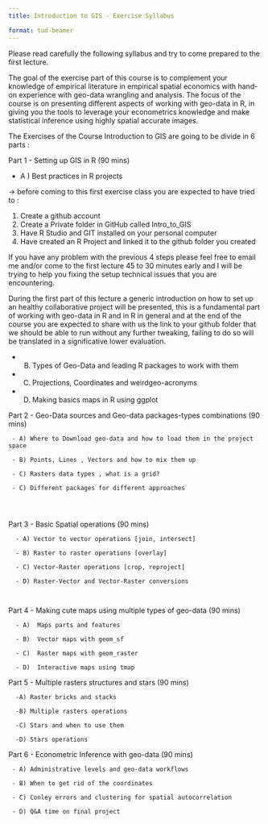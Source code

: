 ```yaml
---
title: Introduction to GIS - Exercise Syllabus

format: tud-beamer
---
```


Please read carefully the following syllabus and try to come prepared to the first lecture.


The goal of the exercise part of this course is to complement your knowledge of empirical literature in empirical spatial economics with hand-on experience with geo-data wrangling and analysis. The focus of the course is on presenting different aspects of working with geo-data in R, in giving you the tools to leverage your econometrics knowledge and make statistical inference using highly spatial accurate images. 




The Exercises of the Course Introduction to GIS are going to be divide in 6 parts : 


Part 1 - Setting up GIS in R (90 mins)

   - A ) Best practices in R projects
   
   
   -> before coming to this first exercise class you are expected to have tried to : 
   
   1) Create a github account
   2) Create a Private folder in GitHub called Intro_to_GIS
   3) Have R Studio and GIT installed on your personal computer
   4) Have created an R Project and linked it to the github folder you created 
   
If you have any problem with the previous 4 steps please feel free to email me and/or come to the first lecture 45 to 30 minutes early and I will be trying to help you fixing the setup technical issues that you are encountering.
   
During the first part of this lecture a generic introduction on how to set up an healthy collaborative project will be presented, this is a fundamental part of working with geo-data in R and in R in general and at the end of the course you are expected to share with us the link to your github folder that we should be able to run without any further tweaking, failing to do so will be translated in a significative lower evaluation.


   - B) Types of Geo-Data and leading R packages to work with them 
   
   - C) Projections, Coordinates and weirdgeo-acronyms 
   
   - D) Making basics maps in R using ggplot 


Part 2 - Geo-Data sources and Geo-data packages-types combinations (90 mins)


     - A) Where to Download geo-data and how to load them in the project space
     
     - B) Points, Lines , Vectors and how to mix them up 
     
     - C) Rasters data types , what is a grid?
     
     - C) Different packages for different approaches
     
     
     
Part 3 - Basic Spatial operations (90 mins)

      - A) Vector to vector operations [join, intersect]
    
      - B) Raster to raster operations [overlay]
      
      - C) Vector-Raster operations [crop, reproject]
      
      - D) Raster-Vector and Vector-Raster conversions 
      
      
    
Part 4 - Making cute maps using multiple types of geo-data (90 mins)
      
      - A)  Maps parts and features 
      
      - B)  Vector maps with geom_sf
      
      - C)  Raster maps with geom_raster
      
      - D)  Interactive maps using tmap
    
    
Part 5 -  Multiple rasters structures and stars (90 mins)
      
      -A) Raster bricks and stacks
      
      -B) Multiple rasters operations
      
      -C) Stars and when to use them
      
      -D) Stars operations


     
Part 6 - Econometric Inference with geo-data (90 mins)

     - A) Administrative levels and geo-data workflows
     
     - B) When to get rid of the coordinates 
     
     - C) Conley errors and clustering for spatial autocorrelation
     
     - D) Q&A time on final project











   